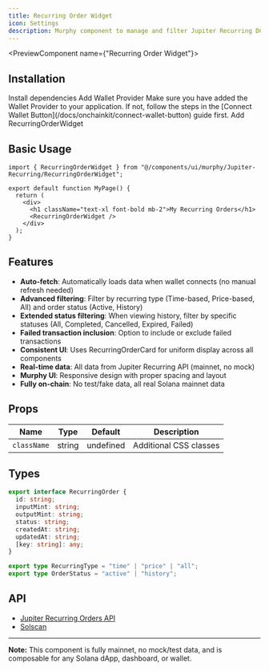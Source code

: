 ```yaml
---
title: Recurring Order Widget
icon: Settings
description: Murphy component to manage and filter Jupiter Recurring DCA Orders on Solana mainnet
---
```



<PreviewComponent name={"Recurring Order Widget"}>
  <RecurringOrderWidget />
</PreviewComponent>

## Installation

<Steps>
  <Step>
    Install dependencies
    <DependenciesInstallCommands packageUrl={"@solana/web3.js @solana/wallet-adapter-react sonner"}/>
  </Step>
  <Step>
    Add Wallet Provider
    Make sure you have added the Wallet Provider to your application. If not, follow the steps in the [Connect Wallet Button](/docs/onchainkit/connect-wallet-button) guide first.
  </Step>
  <Step>
    Add RecurringOrderWidget
    <InstallationCommands packageUrl={`${process.env.NEXT_PUBLIC_BASE_URL}/r/RecurringOrderWidget.json`} />
  </Step>
</Steps>

## Basic Usage

```tsx
import { RecurringOrderWidget } from "@/components/ui/murphy/Jupiter-Recurring/RecurringOrderWidget";

export default function MyPage() {
  return (
    <div>
      <h1 className="text-xl font-bold mb-2">My Recurring Orders</h1>
      <RecurringOrderWidget />
    </div>
  );
}
```

## Features

- **Auto-fetch**: Automatically loads data when wallet connects (no manual refresh needed)
- **Advanced filtering**: Filter by recurring type (Time-based, Price-based, All) and order status (Active, History)
- **Extended status filtering**: When viewing history, filter by specific statuses (All, Completed, Cancelled, Expired, Failed)
- **Failed transaction inclusion**: Option to include or exclude failed transactions
- **Consistent UI**: Uses RecurringOrderCard for uniform display across all components
- **Real-time data**: All data from Jupiter Recurring API (mainnet, no mock)
- **Murphy UI**: Responsive design with proper spacing and layout
- **Fully on-chain**: No test/fake data, all real Solana mainnet data

## Props

| Name        | Type   | Default   | Description                       |
|-------------|--------|-----------|-----------------------------------|
| `className` | string | undefined | Additional CSS classes            |

## Types

```ts
export interface RecurringOrder {
  id: string;
  inputMint: string;
  outputMint: string;
  status: string;
  createdAt: string;
  updatedAt: string;
  [key: string]: any;
}

export type RecurringType = "time" | "price" | "all";
export type OrderStatus = "active" | "history";
```

## API

- [Jupiter Recurring Orders API](https://dev.jup.ag/docs/recurring-api/get-recurring-orders)
- [Solscan](https://solscan.io/)

---

**Note:** This component is fully mainnet, no mock/test data, and is composable for any Solana dApp, dashboard, or wallet. 
